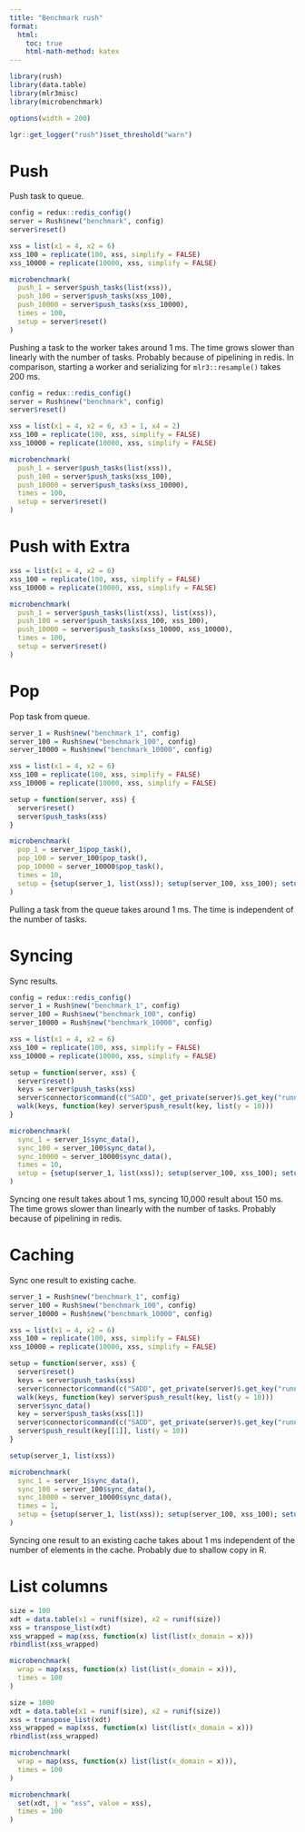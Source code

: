 ```yaml
---
title: "Benchmark rush"
format:
  html:
    toc: true
    html-math-method: katex
---
```


```r
library(rush)
library(data.table)
library(mlr3misc)
library(microbenchmark)

options(width = 200)

lgr::get_logger("rush")$set_threshold("warn")
```

# Push

Push task to queue.

```r
config = redux::redis_config()
server = Rush$new("benchmark", config)
server$reset()

xss = list(x1 = 4, x2 = 6)
xss_100 = replicate(100, xss, simplify = FALSE)
xss_10000 = replicate(10000, xss, simplify = FALSE)

microbenchmark(
  push_1 = server$push_tasks(list(xss)),
  push_100 = server$push_tasks(xss_100),
  push_10000 = server$push_tasks(xss_10000),
  times = 100,
  setup = server$reset()
)
```

Pushing a task to the worker takes around 1 ms.
The time grows slower than linearly with the number of tasks.
Probably because of pipelining in redis.
In comparison, starting a worker and serializing for `mlr3::resample()` takes 200 ms.

```r
config = redux::redis_config()
server = Rush$new("benchmark", config)
server$reset()

xss = list(x1 = 4, x2 = 6, x3 = 1, x4 = 2)
xss_100 = replicate(100, xss, simplify = FALSE)
xss_10000 = replicate(10000, xss, simplify = FALSE)

microbenchmark(
  push_1 = server$push_tasks(list(xss)),
  push_100 = server$push_tasks(xss_100),
  push_10000 = server$push_tasks(xss_10000),
  times = 100,
  setup = server$reset()
)
```

# Push with Extra

```r
xss = list(x1 = 4, x2 = 6)
xss_100 = replicate(100, xss, simplify = FALSE)
xss_10000 = replicate(10000, xss, simplify = FALSE)

microbenchmark(
  push_1 = server$push_tasks(list(xss), list(xss)),
  push_100 = server$push_tasks(xss_100, xss_100),
  push_10000 = server$push_tasks(xss_10000, xss_10000),
  times = 100,
  setup = server$reset()
)
```

# Pop

Pop task from queue.

```r
server_1 = Rush$new("benchmark_1", config)
server_100 = Rush$new("benchmark_100", config)
server_10000 = Rush$new("benchmark_10000", config)

xss = list(x1 = 4, x2 = 6)
xss_100 = replicate(100, xss, simplify = FALSE)
xss_10000 = replicate(10000, xss, simplify = FALSE)

setup = function(server, xss) {
  server$reset()
  server$push_tasks(xss)
}

microbenchmark(
  pop_1 = server_1$pop_task(),
  pop_100 = server_100$pop_task(),
  pop_10000 = server_10000$pop_task(),
  times = 10,
  setup = {setup(server_1, list(xss)); setup(server_100, xss_100); setup(server_10000, xss_10000)}
)
```

Pulling a task from the queue takes around 1 ms.
The time is independent of the number of tasks.

# Syncing

Sync results.

```r
config = redux::redis_config()
server_1 = Rush$new("benchmark_1", config)
server_100 = Rush$new("benchmark_100", config)
server_10000 = Rush$new("benchmark_10000", config)

xss = list(x1 = 4, x2 = 6)
xss_100 = replicate(100, xss, simplify = FALSE)
xss_10000 = replicate(10000, xss, simplify = FALSE)

setup = function(server, xss) {
  server$reset()
  keys = server$push_tasks(xss)
  server$connector$command(c("SADD", get_private(server)$.get_key("running_tasks"), keys))
  walk(keys, function(key) server$push_result(key, list(y = 10)))
}

microbenchmark(
  sync_1 = server_1$sync_data(),
  sync_100 = server_100$sync_data(),
  sync_10000 = server_10000$sync_data(),
  times = 10,
  setup = {setup(server_1, list(xss)); setup(server_100, xss_100); setup(server_10000, xss_10000)}
)
```

Syncing one result takes about 1 ms, syncing 10,000 result about 150 ms.
The time grows slower than linearly with the number of tasks.
Probably because of pipelining in redis.

# Caching

Sync one result to existing cache.

```r
server_1 = Rush$new("benchmark_1", config)
server_100 = Rush$new("benchmark_100", config)
server_10000 = Rush$new("benchmark_10000", config)

xss = list(x1 = 4, x2 = 6)
xss_100 = replicate(100, xss, simplify = FALSE)
xss_10000 = replicate(10000, xss, simplify = FALSE)

setup = function(server, xss) {
  server$reset()
  keys = server$push_tasks(xss)
  server$connector$command(c("SADD", get_private(server)$.get_key("running_tasks"), keys))
  walk(keys, function(key) server$push_result(key, list(y = 10)))
  server$sync_data()
  key = server$push_tasks(xss[1])
  server$connector$command(c("SADD", get_private(server)$.get_key("running_tasks"), keys))
  server$push_result(key[[1]], list(y = 10))
}

setup(server_1, list(xss))

microbenchmark(
  sync_1 = server_1$sync_data(),
  sync_100 = server_100$sync_data(),
  sync_10000 = server_10000$sync_data(),
  times = 1,
  setup = {setup(server_1, list(xss)); setup(server_100, xss_100); setup(server_10000, xss_10000)}
)
```

Syncing one result to an existing cache takes about 1 ms independent of the number of elements in the cache.
Probably due to shallow copy in R.

# List columns

```r
size = 100
xdt = data.table(x1 = runif(size), x2 = runif(size))
xss = transpose_list(xdt)
xss_wrapped = map(xss, function(x) list(list(x_domain = x)))
rbindlist(xss_wrapped)

microbenchmark(
  wrap = map(xss, function(x) list(list(x_domain = x))),
  times = 100
)

size = 1000
xdt = data.table(x1 = runif(size), x2 = runif(size))
xss = transpose_list(xdt)
xss_wrapped = map(xss, function(x) list(list(x_domain = x)))
rbindlist(xss_wrapped)

microbenchmark(
  wrap = map(xss, function(x) list(list(x_domain = x))),
  times = 100
)

microbenchmark(
  set(xdt, j = "xss", value = xss),
  times = 100
)
```
